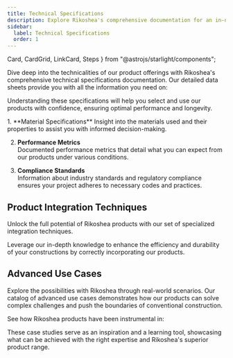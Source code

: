 ```yaml
---
title: Technical Specifications
description: Explore Rikoshea's comprehensive documentation for an in-depth look at our premium tools and construction services. 
sidebar:
  label: Technical Specifications
  order: 1
---
```

  Card,
  CardGrid,
  LinkCard,
  Steps
} from "@astrojs/starlight/components";

Dive deep into the technicalities of our product offerings with Rikoshea's comprehensive technical specifications documentation. Our detailed data sheets provide you with all the information you need on:

<CardGrid>
  <Card title="Material properties and grades" icon="star"></Card>
  <Card title="Mechanical strengths and tolerances" icon="star"></Card>
  <Card title="Environmental resilience and sustainability ratings" icon="star"></Card>
  <Card title="Compatibility and interoperability" icon="star"></Card>
</CardGrid>

Understanding these specifications will help you select and use our products with confidence, ensuring optimal performance and longevity.

<Steps>
1. **Material Specifications**  
Insight into the materials used and their properties to assist you with informed decision-making.

2. **Performance Metrics**  
Documented performance metrics that detail what you can expect from our products under various conditions.

3. **Compliance Standards**  
Information about industry standards and regulatory compliance ensures your project adheres to necessary codes and practices.
</Steps>

## Product Integration Techniques

Unlock the full potential of Rikoshea products with our set of specialized integration techniques. 

Leverage our in-depth knowledge to enhance the efficiency and durability of your constructions by correctly incorporating our products.

## Advanced Use Cases

Explore the possibilities with Rikoshea through real-world scenarios. Our catalog of advanced use cases demonstrates how our products can solve complex challenges and push the boundaries of conventional construction.

See how Rikoshea products have been instrumental in:

<CardGrid>
  <LinkCard title="Major infrastructure projects" href="/guides/getting-started" />
  <LinkCard title="Innovative architectural accomplishments" href="/guides/getting-started" />
  <LinkCard title="High-stress industrial applications" href="/guides/getting-started" />
</CardGrid>

These case studies serve as an inspiration and a learning tool, showcasing what can be achieved with the right expertise and Rikoshea's superior product range.